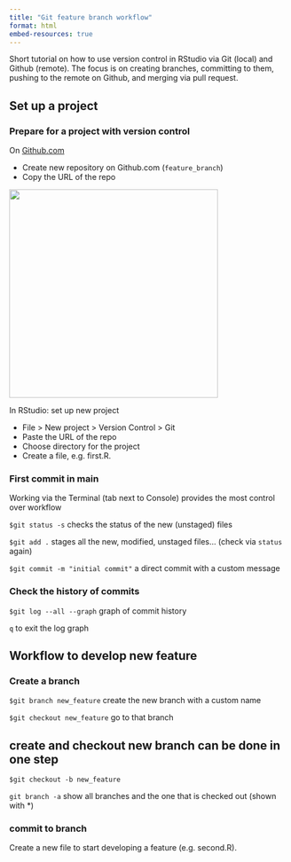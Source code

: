 ```yaml
---
title: "Git feature branch workflow"
format: html
embed-resources: true
---
```


Short tutorial on how to use version control in RStudio via Git (local) and Github (remote). The focus is on creating branches, committing to them, pushing to the remote on Github, and merging via pull request.

## Set up a project

### Prepare for a project with version control

On [Github.com](https://github.com/)

-   Create new repository on Github.com (`feature_branch`)
-   Copy the URL of the repo

![](github_screenshot.PNG){width="376"}

In RStudio: set up new project

-   File \> New project \> Version Control \> Git
-   Paste the URL of the repo
-   Choose directory for the project
-   Create a file, e.g. first.R.

### First commit in main

Working via the Terminal (tab next to Console) provides the most control over workflow

`$git status -s` checks the status of the new (unstaged) files

`$git add .` stages all the new, modified, unstaged files... (check via `status` again)

`$git commit -m "initial commit"` a direct commit with a custom message

### Check the history of commits

`$git log --all --graph` graph of commit history

`q` to exit the log graph

## Workflow to develop new feature

### Create a branch

`$git branch new_feature` create the new branch with a custom name

`$git checkout new_feature` go to that branch

::: callout-note
# create and checkout new branch can be done in one step

`$git checkout -b new_feature`
:::

`git branch -a` show all branches and the one that is checked out (shown with *)

### commit to branch

Create a new file to start developing a feature (e.g. second.R).

